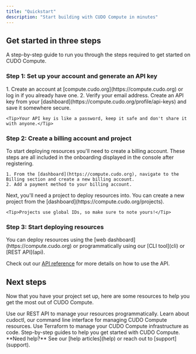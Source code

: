 ```yaml
---
title: "Quickstart"
description: "Start building with CUDO Compute in minutes"
---
```


## Get started in three steps

A step-by-step guide to run you through the steps required to get started on CUDO Compute.

### Step 1: Set up your account and generate an API key

<AccordionGroup>
  <Accordion icon="shield" title="Sign up or log in">
    1. Create an account at [compute.cudo.org](https://compute.cudo.org) or log in if you already have one.
    2. Verify your email address.
  </Accordion>
  <Accordion icon="key" title="Create an API key">
     Create an API key from your [dashboard](https://compute.cudo.org/profile/api-keys) and save it somewhere secure.

    <Tip>Your API key is like a password, keep it safe and don't share it with anyone.</Tip>
  </Accordion>
</AccordionGroup>

### Step 2: Create a billing account and project

<AccordionGroup>
  <Accordion icon="credit-card" title="Create a billing account">
    To start deploying resources you'll need to create a billing account. These steps are all included in the onboarding displayed in the console after registering.

    1. From the [dashboard](https://compute.cudo.org), navigate to the Billing section and create a new billing account.
    2. Add a payment method to your billing account.
</Accordion>
<Accordion icon="folder" title="Create a project">
    Next, you'll need a project to deploy resources into. You can create a new project from the [dashboard](https://compute.cudo.org/projects).

    <Tip>Projects use global IDs, so make sure to note yours!</Tip>
  </Accordion>
</AccordionGroup>

### Step 3: Start deploying resources

<Accordion icon="rocket" title="Deploy using the dashboard or API">
  You can deploy resources using the [web dashboard](https://compute.cudo.org) or programmatically using our [CLI tool](cli) or [REST API](api).

  <Tip>Check out our [API reference](api/introduction) for more details on how to use the API.</Tip>
</Accordion>

## Next steps

Now that you have your project set up, here are some resources to help you get the most out of CUDO Compute.

<CardGroup cols={2}>

<Card title="API documentation" icon="code" href="/docs/api/introduction">
  Use our REST API to manage your resources programmatically.
</Card>

<Card title="cudoctl" icon="terminal" href="/cli">
  Learn about cudoctl, our command line interface for managing CUDO Compute resources.
</Card>

<Card title="Terraform" icon="/docs/images/terraform.svg" color="transparent" href="https://registry.terraform.io/providers/CudoVentures/cudo/latest/docs">
  Use Terraform to manage your CUDO Compute infrastructure as code.
</Card>

<Card title="Guides" icon="square-code" href="/docs/guides/introduction">
  Step-by-step guides to help you get started with CUDO Compute.
</Card>


</CardGroup>

<Note>
  **Need help?** See our [help articles](help) or reach out to [support](support).
</Note>
